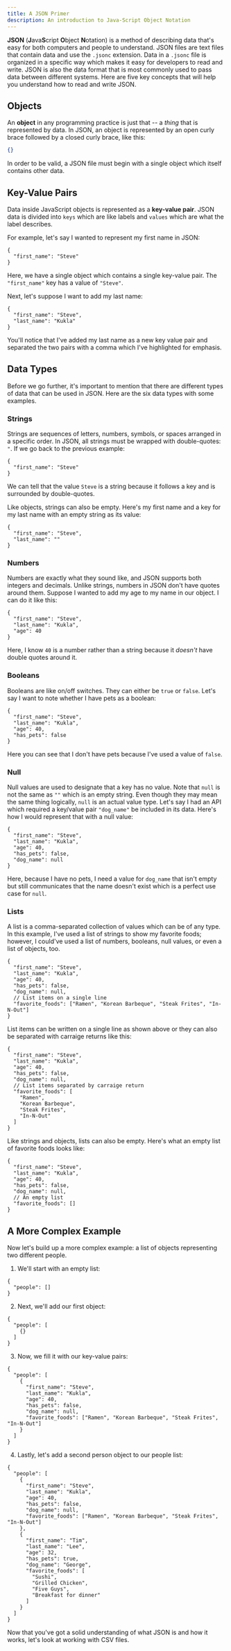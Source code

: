 ```yaml
---
title: A JSON Primer
description: An introduction to Java-Script Object Notation
---
```



**JSON** (**J**ava**S**cript **O**bject **N**otation) is a method of describing data that's easy for both computers and people to understand. JSON files are text files that contain data and use the `.jsonc` extension.  Data in a `.jsonc` file is organized in a specific way which makes it easy for developers to read and write. JSON is also the data format that is most commonly used to pass data between different systems.  Here are five key concepts that will help you understand how to read and write JSON.

## Objects
An **object** in any programming practice is just that -- a _thing_ that is represented by data.  In JSON, an object is represented by an open curly brace followed by a closed curly brace, like this:

```json
{}
```

In order to be valid, a JSON file must begin with a single object which itself contains other data.

## Key-Value Pairs
Data inside JavaScript objects is represented as a **key-value pair**. JSON data is divided into `keys` which are like labels and `values` which are what the label describes.

For example, let's say I wanted to represent my first name in JSON:

```jsonc
{
  "first_name": "Steve"
}
```

Here, we have a single object which contains a single key-value pair. The `"first_name"` key has a value of `"Steve"`. 

Next, let's suppose I want to add my last name:

```jsonc
{
  "first_name": "Steve",
  "last_name": "Kukla"
}
```

You'll notice that I've added my last name as a new key value pair and separated the two pairs with a comma which I've highlighted for emphasis.

## Data Types

Before we go further, it's important to mention that there are different types of data that can be used in JSON. Here are the six data types with some examples.

### Strings

Strings are sequences of letters, numbers, symbols, or spaces arranged in a specific order.  In JSON, all strings must be wrapped with double-quotes: `"`.  If we go back to the previous example:

```jsonc
{
  "first_name": "Steve"
}
```

We can tell that the value `Steve` is a string because it follows a key and is surrounded by double-quotes.

Like objects, strings can also be empty.  Here's my first name and a key for my last name with an empty string as its value:

```jsonc
{
  "first_name": "Steve",
  "last_name": ""
}
```

### Numbers

Numbers are exactly what they sound like, and JSON supports both integers and decimals. Unlike strings, numbers in JSON don't have quotes around them.  Suppose I wanted to add my age to my name in our object.  I can do it like this:

```jsonc
{
  "first_name": "Steve",
  "last_name": "Kukla",
  "age": 40
}
```

Here, I know `40` is a number rather than a string because it _doesn't_ have double quotes around it.

### Booleans

Booleans are like on/off switches.  They can either be `true` or `false`.  Let's say I want to note whether I have pets as a boolean:

```jsonc
{
  "first_name": "Steve",
  "last_name": "Kukla",
  "age": 40,
  "has_pets": false
}
```

Here you can see that I don't have pets because I've used a value of `false`.

### Null

Null values are used to designate that a key has no value.  Note that `null` is not the same as `""` which is an empty string. Even though they may mean the same thing logically, `null` is an actual value type. Let's say I had an API which required a key/value pair `"dog_name"` be included in its data.  Here's how I would represent that with a null value:

```jsonc
{
  "first_name": "Steve",
  "last_name": "Kukla",
  "age": 40,
  "has_pets": false,
  "dog_name": null
}
```

Here, because I have no pets, I need a value for `dog_name` that isn't empty but still communicates that the name doesn't exist which is a perfect use case for `null`.

### Lists

A list is a comma-separated collection of values which can be of any type.  In this example, I've used a list of strings to show my favorite foods; however, I could've used a list of numbers, booleans, null values, or even a list of objects, too.

```jsonc
{
  "first_name": "Steve",
  "last_name": "Kukla",
  "age": 40,
  "has_pets": false,
  "dog_name": null,
  // List items on a single line
  "favorite_foods": ["Ramen", "Korean Barbeque", "Steak Frites", "In-N-Out"]
}
```

List items can be written on a single line as shown above or they can also be separated with carraige returns like this:

```jsonc
{
  "first_name": "Steve",
  "last_name": "Kukla",
  "age": 40,
  "has_pets": false,
  "dog_name": null,
  // List items separated by carraige return
  "favorite_foods": [
    "Ramen", 
    "Korean Barbeque", 
    "Steak Frites", 
    "In-N-Out"
  ]
}
```

Like strings and objects, lists can also be empty.  Here's what an empty list of favorite foods looks like:

```jsonc
{
  "first_name": "Steve",
  "last_name": "Kukla",
  "age": 40,
  "has_pets": false,
  "dog_name": null,
  // An empty list
  "favorite_foods": []
}
```

## A More Complex Example

Now let's build up a more complex example: a list of objects representing two different people.

<Steps>

1. We'll start with an empty list:

</Steps>

```jsonc
{
  "people": []
}
```

<Steps>

2. Next, we'll add our first object:

</Steps>

```jsonc
{
  "people": [
    {}
  ]
}
```

<Steps>

3. Now, we fill it with our key-value pairs:

</Steps>

```jsonc
{
  "people": [
    {
      "first_name": "Steve",
      "last_name": "Kukla",
      "age": 40,
      "has_pets": false,
      "dog_name": null,
      "favorite_foods": ["Ramen", "Korean Barbeque", "Steak Frites", "In-N-Out"]
    }
  ]
}
```

<Steps>

4. Lastly, let's add a second person object to our people list:

</Steps>

```jsonc
{
  "people": [
    {
      "first_name": "Steve",
      "last_name": "Kukla",
      "age": 40,
      "has_pets": false,
      "dog_name": null,
      "favorite_foods": ["Ramen", "Korean Barbeque", "Steak Frites", "In-N-Out"]
    },
    {
      "first_name": "Tim",
      "last_name": "Lee",
      "age": 32,
      "has_pets": true,
      "dog_name": "George",
      "favorite_foods": [
        "Sushi",
        "Grilled Chicken",
        "Five Guys",
        "Breakfast for dinner"
      ]
    }
  ]
}
```

Now that you've got a solid understanding of what JSON is and how it works, let's look at working with CSV files.